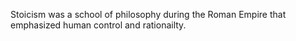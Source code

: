 {{cleanup}}

Stoicism was a school of philosophy during the Roman Empire that emphasized human control and rationailty.